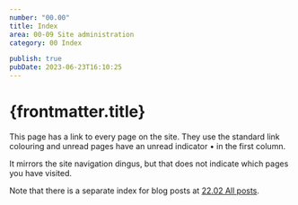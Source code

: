 ```yaml
---
number: "00.00"
title: Index
area: 00-09 Site administration
category: 00 Index

publish: true
pubDate: 2023-06-23T16:10:25
---
```



# {frontmatter.title}

This page has a link to every page on the site. They use the standard link colouring and unread pages have an unread indicator • in the first column.

It mirrors the site navigation dingus, but that does not indicate which pages you have visited.

Note that there is a separate index for blog posts at [22.02 All posts](/20-29-communication/22-blog/22.02-all-posts/).

<Index />
